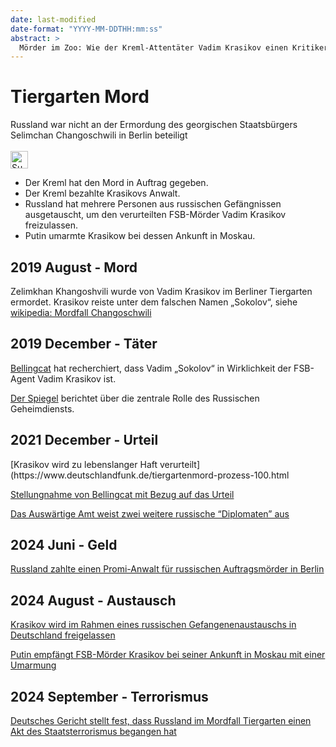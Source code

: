 ```yaml
---
date: last-modified
date-format: "YYYY-MM-DDTHH:mm:ss"
abstract: > 
  Mörder im Zoo: Wie der Kreml-Attentäter Vadim Krasikov einen Kritiker im Berliner Zoo ermordete und von Putin umarmt wurde
---
```


# Tiergarten Mord {#sec-denial-zoomurder}

::: {.callout-caution title="Mythos"}
Russland war nicht an der Ermordung des georgischen Staatsbürgers Selimchan Changoschwili in Berlin beteiligt
[<br></br>![Suche nach Stichwort in EUvsDisinfo](../all_common_img/EUvsDisinfo_400x240.jpg){height=2em}](https://euvsdisinfo.eu/disinformation-cases/?text=krasikov&sort=relevance)
:::

::: {.callout-tip title="Wahrheit"}
- Der Kreml hat den Mord in Auftrag gegeben.
- Der Kreml bezahlte Krasikovs Anwalt. 
- Russland hat mehrere Personen aus russischen Gefängnissen ausgetauscht, um den verurteilten FSB-Mörder Vadim Krasikov freizulassen.
- Putin umarmte Krasikow bei dessen Ankunft in Moskau.
:::


## 2019 August - Mord

Zelimkhan Khangoshvili wurde von Vadim Krasikov im Berliner Tiergarten ermordet. Krasikov reiste unter dem falschen Namen „Sokolov“, siehe 
[wikipedia: Mordfall Changoschwili](https://de.wikipedia.org/wiki/Mordfall_Selimchan_Changoschwili)


## 2019 December - Täter

[Bellingcat](https://www.bellingcat.com/news/uk-and-europe/2019/12/03/identifying-the-berlin-bicycle-assassin-part-1-from-moscow-to-berlin/) hat recherchiert, dass Vadim „Sokolov“ in Wirklichkeit der FSB-Agent Vadim Krasikov ist.

[Der Spiegel](https://www.spiegel.de/politik/deutschland/russischer-geheimdienst-spielte-offenbar-zentrale-rolle-bei-erschiessung-a-9d54908f-8b04-46e8-bf21-261a0874f3e3) berichtet über die zentrale Rolle des Russischen Geheimdiensts.


## 2021 December - Urteil 

[Krasikov wird zu lebenslanger Haft verurteilt](https://www.deutschlandfunk.de/tiergartenmord-prozess-100.html

[Stellungnahme von Bellingcat mit Bezug auf das Urteil](https://www.bellingcat.com/bellingcat-statement-on-verdict-of-berlin-kammergericht-tiergarten-murder/)

[Das Auswärtige Amt weist zwei weitere russische "Diplomaten" aus](https://www.auswaertiges-amt.de/de/newsroom/baerbock-tiergartenmord-2501938)


## 2024 Juni - Geld

[Russland zahlte einen Promi-Anwalt für russischen Auftragsmörder in Berlin](https://www.derstandard.de/story/3000000222387/russland-zahlte-promi-anwalt-fuer-russischen-auftragsmoerder-in-berlin)



## 2024 August - Austausch

[Krasikov wird im Rahmen eines russischen Gefangenenaustauschs in Deutschland freigelassen](https://www.thelocal.de/20240801/vadim-krasikov-convicted-hitman-freed-from-germany-in-russian-prisoner-swap)

[Putin empfängt FSB-Mörder Krasikov bei seiner Ankunft in Moskau mit einer Umarmung](https://www.youtube.com/watch?v=adsEN7Z49iY)


## 2024 September - Terrorismus

[Deutsches Gericht stellt fest, dass Russland im Mordfall Tiergarten einen Akt des Staatsterrorismus begangen hat](https://gpil.jura.uni-bonn.de/2024/09/the-tiergarten-murder-german-court-finds-russia-committed-an-act-of-state-terrorism/)

